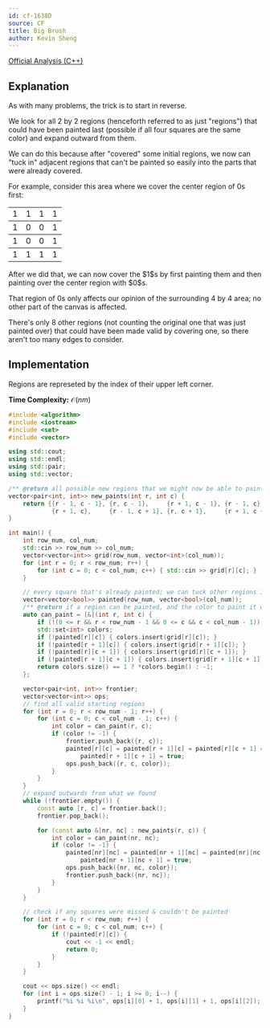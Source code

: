 ```yaml
---
id: cf-1638D
source: CF
title: Big Brush
author: Kevin Sheng
---
```


[Official Analysis (C++)](https://codeforces.com/blog/entry/99942)

## Explanation

As with many problems, the trick is to start in reverse.

We look for all 2 by 2 regions (henceforth referred to as just "regions")
that could have been painted last (possible if all four squares are the same color)
and expand outward from them.

We can do this because after "covered" some initial regions,
we now can "tuck in" adjacent regions that can't be painted so easily
into the parts that were already covered.

For example, consider this area where we cover the center region of $0$s first:
<center>
<table>
	<tbody>
		<tr>
			<td>1</td>
			<td>1</td>
			<td>1</td>
			<td>1</td>
		</tr>
	</tbody>
	<tbody>
		<tr>
			<td>1</td>
			<td>0</td>
			<td>0</td>
			<td>1</td>
		</tr>
	</tbody>
	<tbody>
		<tr>
			<td>1</td>
			<td>0</td>
			<td>0</td>
			<td>1</td>
		</tr>
	</tbody>
	<tbody>
		<tr>
			<td>1</td>
			<td>1</td>
			<td>1</td>
			<td>1</td>
		</tr>
	</tbody>
</table>
</center>
After we did that, we can now cover the $1$s by first painting them and then
painting over the center region with $0$s.

That region of $0$s only affects our opinion of the surrounding 4 by 4 area;
no other part of the canvas is affected.

There's only $8$ other regions (not counting the original one that was just painted over)
that could have been made valid by covering one, so there aren't too many edges to consider.

## Implementation

Regions are represeted by the index of their upper left corner.

**Time Complexity:** $\mathcal{O}(nm)$

<LanguageSection>
<CPPSection>

```cpp
#include <algorithm>
#include <iostream>
#include <set>
#include <vector>

using std::cout;
using std::endl;
using std::pair;
using std::vector;

/** @return all possible new regions that we might now be able to paint  */
vector<pair<int, int>> new_paints(int r, int c) {
	return {{r - 1, c - 1}, {r, c - 1},     {r + 1, c - 1}, {r - 1, c},
	        {r + 1, c},     {r - 1, c + 1}, {r, c + 1},     {r + 1, c + 1}};
}

int main() {
	int row_num, col_num;
	std::cin >> row_num >> col_num;
	vector<vector<int>> grid(row_num, vector<int>(col_num));
	for (int r = 0; r < row_num; r++) {
		for (int c = 0; c < col_num; c++) { std::cin >> grid[r][c]; }
	}

	// every square that's already painted; we can tuck other regions into these
	vector<vector<bool>> painted(row_num, vector<bool>(col_num));
	/** @return if a region can be painted, and the color to paint it with  */
	auto can_paint = [&](int r, int c) {
		if (!(0 <= r && r < row_num - 1 && 0 <= c && c < col_num - 1)) { return -1; }
		std::set<int> colors;
		if (!painted[r][c]) { colors.insert(grid[r][c]); }
		if (!painted[r + 1][c]) { colors.insert(grid[r + 1][c]); }
		if (!painted[r][c + 1]) { colors.insert(grid[r][c + 1]); }
		if (!painted[r + 1][c + 1]) { colors.insert(grid[r + 1][c + 1]); }
		return colors.size() == 1 ? *colors.begin() : -1;
	};

	vector<pair<int, int>> frontier;
	vector<vector<int>> ops;
	// find all valid starting regions
	for (int r = 0; r < row_num - 1; r++) {
		for (int c = 0; c < col_num - 1; c++) {
			int color = can_paint(r, c);
			if (color != -1) {
				frontier.push_back({r, c});
				painted[r][c] = painted[r + 1][c] = painted[r][c + 1] =
				    painted[r + 1][c + 1] = true;
				ops.push_back({r, c, color});
			}
		}
	}
	// expand outwards from what we found
	while (!frontier.empty()) {
		const auto [r, c] = frontier.back();
		frontier.pop_back();

		for (const auto &[nr, nc] : new_paints(r, c)) {
			int color = can_paint(nr, nc);
			if (color != -1) {
				painted[nr][nc] = painted[nr + 1][nc] = painted[nr][nc + 1] =
				    painted[nr + 1][nc + 1] = true;
				ops.push_back({nr, nc, color});
				frontier.push_back({nr, nc});
			}
		}
	}

	// check if any squares were missed & couldn't be painted
	for (int r = 0; r < row_num; r++) {
		for (int c = 0; c < col_num; c++) {
			if (!painted[r][c]) {
				cout << -1 << endl;
				return 0;
			}
		}
	}

	cout << ops.size() << endl;
	for (int i = ops.size() - 1; i >= 0; i--) {
		printf("%i %i %i\n", ops[i][0] + 1, ops[i][1] + 1, ops[i][2]);
	}
}
```

</CPPSection>
</LanguageSection>

